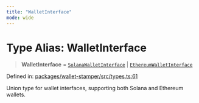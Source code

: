 ```yaml
---
title: "WalletInterface"
mode: wide
---
```

  
# Type Alias: WalletInterface

> **WalletInterface** = [`SolanaWalletInterface`](../SolanaWalletInterface/readme) \| [`EthereumWalletInterface`](../EthereumWalletInterface/readme)

Defined in: [packages/wallet-stamper/src/types.ts:61](https://github.com/tkhq/sdk/blob/94193410cf3571aa019a0b9408107eeb43e39e16/packages/wallet-stamper/src/types.ts#L61)

Union type for wallet interfaces, supporting both Solana and Ethereum wallets.
